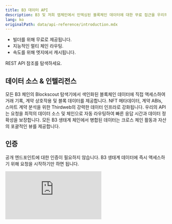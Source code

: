 ```yaml
---
title: B3 데이터 API
description: B3 및 저희 앱체인에서 인덱싱된 블록체인 데이터에 대한 무료 접근을 우리의 무료 API로 제공합니다.
lang: ko
originalPath: data/api-reference/introduction.mdx
---
```

- 빌더를 위해 무료로 제공됩니다.
- 지능적인 멀티 체인 라우팅.
- 속도를 위해 엣지에서 캐시됩니다.

<Card href="/data/api-reference/blockscout/get-transactions" icon="database" horizontal arrow="true">
  REST API 참조를 탐색하세요.
</Card>

## 데이터 소스 & 인텔리전스

<Steps>
  <Step title="Blockscout 통합">
    모든 B3 체인의 Blockscout 탐색기에서 색인화된 블록체인 데이터에 직접 액세스하여 거래 기록, 계약 상호작용 및 블록 데이터를 제공합니다.
  </Step>
  <Step title="Thirdweb 데이터 레이어">
    NFT 메타데이터, 계약 ABIs, 스마트 계약 분석을 위한 Thirdweb의 강력한 데이터 인프라로 강화됩니다.
  </Step>
  <Step title="지능적 라우팅">
    우리의 API는 요청을 최적의 데이터 소스 및 체인으로 자동 라우팅하여 빠른 응답 시간과 데이터 정확성을 보장합니다.
  </Step>
  <Step title="통합된 생태계 뷰">
    모든 B3 생태계 체인에서 병합된 데이터는 크로스 체인 활동과 자산의 포괄적인 뷰를 제공합니다.
  </Step>
</Steps>

## 인증

공개 엔드포인트에 대한 인증이 필요하지 않습니다. B3 생태계 데이터에 즉시 액세스하기 위해 요청을 시작하기만 하면 됩니다.

 <iframe
   className="w-full aspect-video rounded-xl"
    src="https://customer-gg6qs7nm5ue94t64.cloudflarestream.com/72fee22d318571083c28ae22503c75db/iframe?muted=true&loop=true&autoplay=true&poster=https%3A%2F%2Fcustomer-gg6qs7nm5ue94t64.cloudflarestream.com%2F72fee22d318571083c28ae22503c75db%2Fthumbnails%2Fthumbnail.jpg%3Ftime%3D%26height%3D600"
    title="B3 데이터 API"
    frameBorder="0"
  allow="accelerometer; autoplay; clipboard-write; encrypted-media; gyroscope; picture-in-picture"
  allowFullScreen
  ></iframe>
